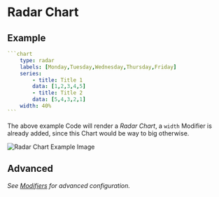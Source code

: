 # Radar Chart

## Example

````yaml
```chart
    type: radar
    labels: [Monday,Tuesday,Wednesday,Thursday,Friday]
    series:
        - title: Title 1
        data: [1,2,3,4,5]
        - title: Title 2
        data: [5,4,3,2,1]
    width: 40%
```
````

The above example Code will render a _Radar Chart_, a `width` Modifier is already added, since this Chart would be way to big otherwise.

![Radar Chart Example Image](https://github.com/phibr0/obsidian-charts/raw/master/images/radarchart.png)

## Advanced

*See [Modifiers](/Modifiers) for advanced configuration.*